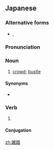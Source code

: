 ==Japanese==
{{ja-kanjitab|ざつ|k1=ざっ|とう|yomi=o}}

===Alternative forms===
* {{ja-l|雑沓}}, {{ja-l|雑鬧}}

===Pronunciation===
{{ja-pron|ざっとう|y=o}}

===Noun===
{{ja-noun|ざっとう}}

# [[crowd]]; [[bustle]]

====Synonyms====
* {{ja-r|人込み|ひとごみ}}

===Verb===
{{ja-verb-suru|ざっとう}}

#{{rfdef|ja}}

====Conjugation====
{{ja-suru|ざっとう}}

[[zh:雑踏]]